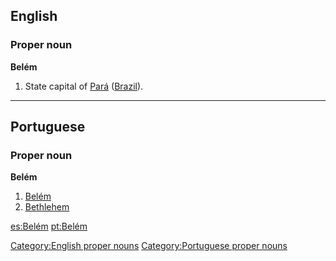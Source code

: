 ==English==
{{wikipedia}}
===Proper noun===
'''Belém'''

#State capital of [[Pará]] ([[Brazil]]).

----
==Portuguese==

===Proper noun===
'''Belém'''
# [[Belém]]
# [[Bethlehem]]

[[Category:English proper nouns]]
[[Category:Portuguese proper nouns]]

[[es:Belém]]
[[pt:Belém]]